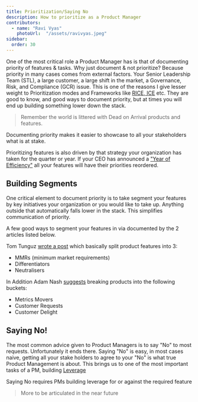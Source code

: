 ```yaml
---
title: Prioritization/Saying No
description: How to prioritize as a Product Manager
contributors:
  - name: "Ravi Vyas"
    photoUrl:  "/assets/ravivyas.jpeg"
sidebar:
  order: 30
---
```


One of the most critical role a Product Manager has is that of documenting priority of features & tasks. Why just document & not prioritize? Because priority in many cases comes from external factors. Your Senior Leadership Team (STL), a large customer, a large shift in the market, a Governance, Risk, and Compliance (GCR) issue. This is one of the reasons I give lesser weight to Prioritization modes and Frameworks like <a target="_blank" href="https://roadmunk.com/guides/product-prioritization-techniques-product-managers/">RICE, ICE</a> etc. They are good to know, and good ways to document priority, but at times you will end up building something lower down the stack. 

> Remember the world is littered with Dead on Arrival products and features.

Documenting priority makes it easier to showcase to all your stakeholders what is at stake.

Prioritizing features is also driven by that strategy your organization has taken for the quarter or year. If your CEO has announced a <a href="https://about.fb.com/news/2023/03/mark-zuckerberg-meta-year-of-efficiency/" target="_blank">"Year of Efficiency"</a> all your features will have their priorities reordered.

## Building Segments

One critical element to document priority is to take segment your features by key initiatives your organization or you would like to take up. Anything outside that automatically falls lower in the stack. This simplifies communication of priority.

A few good ways to segment your features in via documented by the 2 articles listed below. 

Tom Tunguz <a href="https://tomtunguz.com/why-your-startup-doesnt-invest-enough-in-differentiators/" target="_blank">wrote a post</a> which basically split product features into 3: 

- MMRs (minimum market requirements)
- Differentiators
- Neutralisers

In Addition Adam Nash <a href="https://adamnash.blog/2009/07/22/guide-to-product-planning-three-feature-buckets" target="_blank">suggests</a> breaking products into the following buckets: 

- Metrics Movers
- Customer Requests
- Customer Delight

## Saying No!

The most common advice given to Product Managers is to say "No" to most requests. Unfortunately it ends there. Saying "No" is easy, in most cases naive, getting all your stake holders to agree to your "No" is what true Product Management is about. This brings us to one of the most important tasks of a PM, building [Leverage](../concepts/leverage)

Saying No requires PMs building leverage for or against the required feature

> More to be articulated in the near future

<Bio contributors={frontmatter.contributors} />